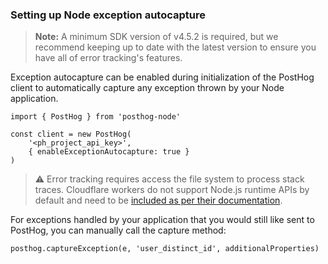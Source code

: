 ### Setting up Node exception autocapture

> **Note:** A minimum SDK version of v4.5.2 is required, but we recommend keeping up to date with the latest version to ensure you have all of error tracking's features.

Exception autocapture can be enabled during initialization of the PostHog client to automatically capture any exception thrown by your Node application.

```node
import { PostHog } from 'posthog-node'

const client = new PostHog(
    '<ph_project_api_key>',
    { enableExceptionAutocapture: true }
)

```

> ⚠️ Error tracking requires access the file system to process stack traces. Cloudflare workers do not support Node.js runtime APIs by default and need to be [included as per their documentation](https://developers.cloudflare.com/workers/runtime-apis/nodejs/#nodejs-compatibility).

For exceptions handled by your application that you would still like sent to PostHog, you can manually call the capture method:

```node
posthog.captureException(e, 'user_distinct_id', additionalProperties)
```